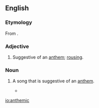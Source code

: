 ==English==

===Etymology===
From {{suffix|anthem|ic|lang=en}}.

===Adjective===
{{en-adj}}

# {{label|en|music}} Suggestive of an [[anthem]]; [[rousing]].

===Noun===
{{en-noun}}

# {{label|en|music}} A song that is suggestive of an [[anthem]].
#* {{quote-news|date=March 16, 2009|author=Ben Rayner|title=Hot sounds|work=Toronto Star|url=http://www.thestar.com/Entertainment/article/602787
|passage=Passionate '''anthemics''', prog-rock twists and turns, and several Hendrix-ian guitar burnouts by self-aware showman Patrick Krief aimed straight for the cheap seats and left everyone feeling pleasantly dazed.}}

[[io:anthemic]]